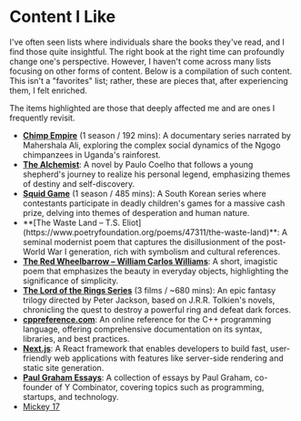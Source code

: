 # Content I Like

I've often seen lists where individuals share the books they've read, and I find those quite insightful. The right book at the right time can profoundly change one's perspective. However, I haven't come across many lists focusing on other forms of content. Below is a compilation of such content. This isn't a "favorites" list; rather, these are pieces that, after experiencing them, I felt enriched.

The items highlighted are those that deeply affected me and are ones I frequently revisit.

* **[Chimp Empire](https://www.netflix.com/ie/title/81311783)** (1 season / 192 mins): A documentary series narrated by Mahershala Ali, exploring the complex social dynamics of the Ngogo chimpanzees in Uganda's rainforest.
* **[The Alchemist](https://en.wikipedia.org/wiki/The_Alchemist_(novel))**: A novel by Paulo Coelho that follows a young shepherd's journey to realize his personal legend, emphasizing themes of destiny and self-discovery.
* **[Squid Game](https://www.netflix.com/ie/title/81040344)** (1 season / 485 mins): A South Korean series where contestants participate in deadly children's games for a massive cash prize, delving into themes of desperation and human nature.
* <div className="text-red-500 font-semibold decoration">**[The Waste Land – T.S. Eliot](https://www.poetryfoundation.org/poems/47311/the-waste-land)**: A seminal modernist poem that captures the disillusionment of the post-World War I generation, rich with symbolism and cultural references.</div>
* **[The Red Wheelbarrow – William Carlos Williams](https://www.poetryfoundation.org/poems/45502/the-red-wheelbarrow)**: A short, imagistic poem that emphasizes the beauty in everyday objects, highlighting the significance of simplicity.
* **[The Lord of the Rings Series](https://www.imdb.com/list/ls066489022/)** (3 films / ~680 mins): An epic fantasy trilogy directed by Peter Jackson, based on J.R.R. Tolkien's novels, chronicling the quest to destroy a powerful ring and defeat dark forces.
* **[cppreference.com](https://en.cppreference.com/w/)**: An online reference for the C++ programming language, offering comprehensive documentation on its syntax, libraries, and best practices.
* **[Next.js](https://nextjs.org/)**: A React framework that enables developers to build fast, user-friendly web applications with features like server-side rendering and static site generation.
* **[Paul Graham Essays](https://paulgraham.com/articles.html)**: A collection of essays by Paul Graham, co-founder of Y Combinator, covering topics such as programming, startups, and technology.
* [Mickey 17](https://www.imdb.com/title/tt12299608/)
